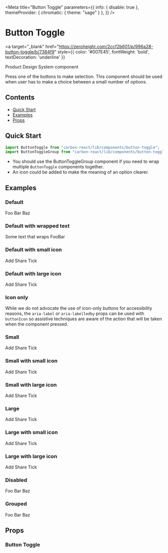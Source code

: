

<Meta 
  title="Button Toggle"
  parameters={{
    info: { disable: true },
    themeProvider: { chromatic: { theme: "sage" } },
  }}
/>

# Button Toggle

<a
  target="_blank"
  href="https://zeroheight.com/2ccf2b601/p/996a28-button-toggle/b/7384f9"
  style={{ color: '#007E45', fontWeight: 'bold', textDecoration: 'underline' }}
>
  Product Design System component
</a>

Press one of the buttons to make selection. This component should be used when user has to make a choice between a small number of options.

## Contents

- [Quick Start](#quick-start)
- [Examples](#examples)
- [Props](#props)

## Quick Start

```javascript
import ButtonToggle from "carbon-react/lib/components/button-toggle";
import ButtonToggleGroup from "carbon-react/lib/components/button-toggle-group";
```

- You should use the <LinkTo kind="Button Toggle Group" story="default">ButtonToggleGroup component</LinkTo> if you need to wrap multiple `ButtonToggle` components together.
- An icon could be added to make the meaning of an option clearer.

## Examples

### Default

<Canvas>
  <Story name="default">
    <ButtonToggleGroup id="button-toggle-group-id" name="options">
      <ButtonToggle name="default" value="foo">
        Foo
      </ButtonToggle>
      <ButtonToggle name="default" value="bar">
        Bar
      </ButtonToggle>
      <ButtonToggle name="default" value="baz">
        Baz
      </ButtonToggle>
    </ButtonToggleGroup>
  </Story>
</Canvas>

### Default with wrapped text

<Canvas>
  <Story name="default with wrapped text">
    <Box margin={4} width="250px">
      <ButtonToggleGroup id="button-toggle-group-id" name="options">
        <ButtonToggle name="default" value="wraps" grouped>
        Some text that wraps
        </ButtonToggle>
        <ButtonToggle name="default" value="foobar" grouped>
        FooBar
        </ButtonToggle>
      </ButtonToggleGroup>
    </Box>
  </Story>
</Canvas>

### Default with small icon

<Canvas>
  <Story name="default with small icon">
    <ButtonToggleGroup id="button-toggle-group-id" name="options">
      <ButtonToggle name="sizes" value="foo" buttonIcon="add">
        Add
      </ButtonToggle>
      <ButtonToggle name="sizes" value="bar" buttonIcon="share">
        Share
      </ButtonToggle>
      <ButtonToggle name="sizes" value="baz" buttonIcon="tick">
        Tick
      </ButtonToggle>
    </ButtonToggleGroup>
  </Story>
</Canvas>

### Default with large icon

<Canvas>
  <Story name="default with large icon">
    <ButtonToggleGroup id="button-toggle-group-id" name="options">
      <ButtonToggle
        name="sizes"
        value="foo"
        buttonIcon="add"
        buttonIconSize="large"
      >
        Add
      </ButtonToggle>
      <ButtonToggle
        name="sizes"
        value="bar"
        buttonIcon="share"
        buttonIconSize="large"
      >
        Share
      </ButtonToggle>
      <ButtonToggle
        name="sizes"
        value="baz"
        buttonIcon="tick"
        buttonIconSize="large"
      >
        Tick
      </ButtonToggle>
    </ButtonToggleGroup>
  </Story>
</Canvas>

### Icon only

While we do not advocate the use of icon-only buttons for accessibility reasons, the `aria-label` or `aria-labelledby` props can be used with `buttonIcon` so assistive techniques are aware of the action that will be taken when the component pressed.

<Canvas>
  <Story name="icon only">
    <ButtonToggleGroup id="button-toggle-group-id" name="options">
      <ButtonToggle
        name="sizes"
        value="foo"
        buttonIcon="add"
        aria-label="add"
      />
      <ButtonToggle
        name="sizes"
        value="bar"
        buttonIcon="share"
        aria-label="share"
      />
      <ButtonToggle
        name="sizes"
        value="baz"
        buttonIcon="tick"
        aria-label="tick"
      />
    </ButtonToggleGroup>
  </Story>
</Canvas>

### Small

<Canvas>
  <Story name="small">
    <ButtonToggleGroup id="button-toggle-group-id" name="options">
      <ButtonToggle size="small" name="sizes" value="foo">
        Add
      </ButtonToggle>
      <ButtonToggle size="small" name="sizes" value="bar">
        Share
      </ButtonToggle>
      <ButtonToggle size="small" name="sizes" value="baz">
        Tick
      </ButtonToggle>
    </ButtonToggleGroup>
  </Story>
</Canvas>

### Small with small icon

<Canvas>
  <Story name="small with small icon">
    <ButtonToggleGroup id="button-toggle-group-id" name="options">
      <ButtonToggle size="small" name="sizes" value="foo" buttonIcon="add">
        Add
      </ButtonToggle>
      <ButtonToggle size="small" name="sizes" value="bar" buttonIcon="share">
        Share
      </ButtonToggle>
      <ButtonToggle size="small" name="sizes" value="baz" buttonIcon="tick">
        Tick
      </ButtonToggle>
    </ButtonToggleGroup>
  </Story>
</Canvas>

### Small with large icon

<Canvas>
  <Story name="small with large icon">
    <ButtonToggleGroup id="button-toggle-group-id" name="options">
      <ButtonToggle
        size="small"
        name="sizes"
        value="foo"
        buttonIcon="add"
        buttonIconSize="large"
      >
        Add
      </ButtonToggle>
      <ButtonToggle
        size="small"
        name="sizes"
        value="bar"
        buttonIcon="share"
        buttonIconSize="large"
      >
        Share
      </ButtonToggle>
      <ButtonToggle
        size="small"
        name="sizes"
        value="baz"
        buttonIcon="tick"
        buttonIconSize="large"
      >
        Tick
      </ButtonToggle>
    </ButtonToggleGroup>
  </Story>
</Canvas>

### Large

<Canvas>
  <Story name="large">
    <ButtonToggleGroup id="button-toggle-group-id" name="options">
      <ButtonToggle size="large" name="sizes" value="foo">
        Add
      </ButtonToggle>
      <ButtonToggle size="large" name="sizes" value="bar">
        Share
      </ButtonToggle>
      <ButtonToggle size="large" name="sizes" value="baz">
        Tick
      </ButtonToggle>
    </ButtonToggleGroup>
  </Story>
</Canvas>

### Large with small icon

<Canvas>
  <Story name="large with small icon">
    <ButtonToggleGroup id="button-toggle-group-id" name="options">
      <ButtonToggle size="large" name="sizes" value="foo" buttonIcon="add">
        Add
      </ButtonToggle>
      <ButtonToggle size="large" name="sizes" value="bar" buttonIcon="share">
        Share
      </ButtonToggle>
      <ButtonToggle size="large" name="sizes" value="baz" buttonIcon="tick">
        Tick
      </ButtonToggle>
    </ButtonToggleGroup>
  </Story>
</Canvas>

### Large with large icon

<Canvas>
  <Story name="large with large icon">
    <ButtonToggleGroup id="button-toggle-group-id" name="options">
      <ButtonToggle
        size="large"
        name="sizes"
        value="foo"
        buttonIcon="add"
        buttonIconSize="large"
      >
        Add
      </ButtonToggle>
      <ButtonToggle
        size="large"
        name="sizes"
        value="bar"
        buttonIcon="share"
        buttonIconSize="large"
      >
        Share
      </ButtonToggle>
      <ButtonToggle
        size="large"
        name="sizes"
        value="baz"
        buttonIcon="tick"
        buttonIconSize="large"
      >
        Tick
      </ButtonToggle>
    </ButtonToggleGroup>
  </Story>
</Canvas>

### Disabled

<Canvas>
  <Story name="disabled">
    <ButtonToggleGroup id="button-toggle-group-id" name="options">
      <ButtonToggle name="disabled" value="foo" disabled>
        Foo
      </ButtonToggle>
      <ButtonToggle name="disabled" value="bar" disabled>
        Bar
      </ButtonToggle>
      <ButtonToggle name="disabled" value="baz" disabled>
        Baz
      </ButtonToggle>
    </ButtonToggleGroup>
  </Story>
</Canvas>

### Grouped

<Canvas>
  <Story name="grouped">
    <ButtonToggleGroup id="button-toggle-group-id" name="grouped-options">
      <ButtonToggle name="grouped" value="foo" grouped>
        Foo
      </ButtonToggle>
      <ButtonToggle name="grouped" value="bar" grouped>
        Bar
      </ButtonToggle>
      <ButtonToggle name="grouped" value="baz" grouped>
        Baz
      </ButtonToggle>
    </ButtonToggleGroup>
  </Story>
</Canvas>

## Props

### Button Toggle

<ArgsTable of={ButtonToggle} />
